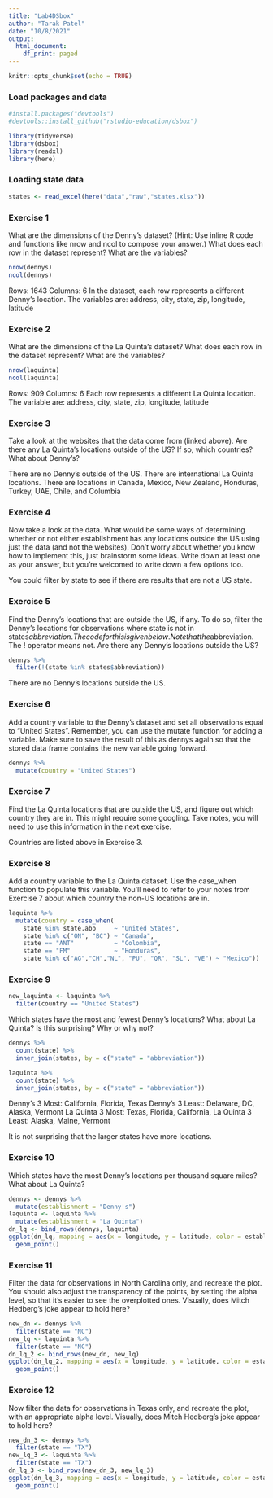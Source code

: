 ```yaml
---
title: "Lab4DSbox"
author: "Tarak Patel"
date: "10/8/2021"
output:
  html_document:
    df_print: paged
---
```


```r
knitr::opts_chunk$set(echo = TRUE)
```

### Load packages and data

```r
#install.packages("devtools")
#devtools::install_github("rstudio-education/dsbox")

library(tidyverse) 
library(dsbox) 
library(readxl)
library(here)

```
### Loading state data
```r
states <- read_excel(here("data","raw","states.xlsx"))
```

### Exercise 1

What are the dimensions of the Denny’s dataset? (Hint: Use inline R code and functions like nrow and ncol to compose your answer.) What does each row in the dataset represent? What are the variables?

```r
nrow(dennys)
ncol(dennys)
```

Rows: 1643
Columns: 6
In the dataset, each row represents a different Denny's location.
The variables are: address, city, state, zip, longitude, latitude

### Exercise 2

What are the dimensions of the La Quinta’s dataset? What does each row in the dataset represent? What are the variables?

```r
nrow(laquinta)
ncol(laquinta)
```
Rows: 909
Columns: 6
Each row represents a different La Quinta location.
The variable are: address, city, state, zip, longitude, latitude 

### Exercise 3

Take a look at the websites that the data come from (linked above). Are there any La Quinta’s locations outside of the US? If so, which countries? What about Denny’s?

There are no Denny's outside of the US. There are international La Quinta locations. There are locations in Canada, Mexico, New Zealand, Honduras, Turkey, UAE, Chile, and Columbia

### Exercise 4

Now take a look at the data. What would be some ways of determining whether or not either establishment has any locations outside the US using just the data (and not the websites). Don’t worry about whether you know how to implement this, just brainstorm some ideas. Write down at least one as your answer, but you’re welcomed to write down a few options too.

You could filter by state to see if there are results that are not a US state.

### Exercise 5

Find the Denny’s locations that are outside the US, if any. To do so, filter the Denny’s locations for observations where state is not in states$abbreviation. The code for this is given below. Note that the %in% operator matches the states listed in the state variable to those listed in states$abbreviation. The ! operator means not. Are there any Denny’s locations outside the US?

```r
dennys %>%
  filter(!(state %in% states$abbreviation))
```
There are no Denny's locations outside the US.

### Exercise 6

Add a country variable to the Denny’s dataset and set all observations equal to "United States". Remember, you can use the mutate function for adding a variable. Make sure to save the result of this as dennys again so that the stored data frame contains the new variable going forward.

```r
dennys %>%
  mutate(country = "United States")
```


### Exercise 7

Find the La Quinta locations that are outside the US, and figure out which country they are in. This might require some googling. Take notes, you will need to use this information in the next exercise.

Countries are listed above in Exercise 3.

### Exercise 8

Add a country variable to the La Quinta dataset. Use the case_when function to populate this variable. You’ll need to refer to your notes from Exercise 7 about which country the non-US locations are in.

```r
laquinta %>%
  mutate(country = case_when(
    state %in% state.abb     ~ "United States",
    state %in% c("ON", "BC") ~ "Canada",
    state == "ANT"           ~ "Colombia",
    state == "FM"            ~ "Honduras",
    state %in% c("AG","CH","NL", "PU", "QR", "SL", "VE") ~ "Mexico"))

```

### Exercise 9
```r
new_laquinta <- laquinta %>%
  filter(country == "United States")
```

Which states have the most and fewest Denny’s locations? What about La Quinta? Is this surprising? Why or why not?

```r
dennys %>%
  count(state) %>%
  inner_join(states, by = c("state" = "abbreviation"))

```
```r
laquinta %>%
  count(state) %>%
  inner_join(states, by = c("state" = "abbreviation"))
```

Denny's 3 Most: California, Florida, Texas
Denny's 3 Least: Delaware, DC, Alaska, Vermont
La Quinta 3 Most: Texas, Florida, California, 
La Quinta 3 Least: Alaska, Maine, Vermont

It is not surprising that the larger states have more locations.

### Exercise 10

Which states have the most Denny’s locations per thousand square miles? What about La Quinta?

```r
dennys <- dennys %>%
  mutate(establishment = "Denny's")
laquinta <- laquinta %>%
  mutate(establishment = "La Quinta")
dn_lq <- bind_rows(dennys, laquinta)
ggplot(dn_lq, mapping = aes(x = longitude, y = latitude, color = establishment)) +
  geom_point()
```


### Exercise 11

Filter the data for observations in North Carolina only, and recreate the plot. You should also adjust the transparency of the points, by setting the alpha level, so that it’s easier to see the overplotted ones. Visually, does Mitch Hedberg’s joke appear to hold here?

```r
new_dn <- dennys %>%
  filter(state == "NC")
new_lq <- laquinta %>%
  filter(state == "NC")
dn_lq_2 <- bind_rows(new_dn, new_lq)
ggplot(dn_lq_2, mapping = aes(x = longitude, y = latitude, color = establishment)) +
  geom_point()
```


### Exercise 12

Now filter the data for observations in Texas only, and recreate the plot, with an appropriate alpha level. Visually, does Mitch Hedberg’s joke appear to hold here?

```r
new_dn_3 <- dennys %>%
  filter(state == "TX")
new_lq_3 <- laquinta %>%
  filter(state == "TX")
dn_lq_3 <- bind_rows(new_dn_3, new_lq_3)
ggplot(dn_lq_3, mapping = aes(x = longitude, y = latitude, color = establishment)) +
  geom_point()
```


